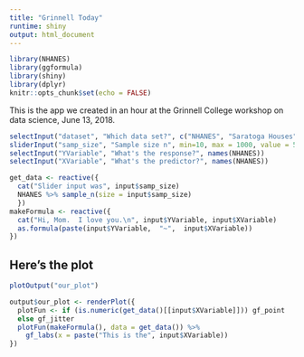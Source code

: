 ```yaml
---
title: "Grinnell Today"
runtime: shiny
output: html_document
---
```


```r
library(NHANES)
library(ggformula)
library(shiny)
library(dplyr)
knitr::opts_chunk$set(echo = FALSE)
```

This is the app we created in an hour at the Grinnell College workshop on data science, June 13, 2018.

```r
selectInput("dataset", "Which data set?", c("NHANES", "Saratoga Houses"))
sliderInput("samp_size", "Sample size n", min=10, max = 1000, value = 500)
selectInput("YVariable", "What's the response?", names(NHANES))
selectInput("XVariable", "What's the predictor?", names(NHANES))
```

```r
get_data <- reactive({
  cat("Slider input was", input$samp_size)
  NHANES %>% sample_n(size = input$samp_size)
  })
makeFormula <- reactive({
  cat("Hi, Mom.  I love you.\n", input$YVariable, input$XVariable)
  as.formula(paste(input$YVariable,  "~",  input$XVariable))
})
```

## Here's the plot

```r
plotOutput("our_plot")
```


```r
output$our_plot <- renderPlot({
  plotFun <- if (is.numeric(get_data()[[input$XVariable]])) gf_point
  else gf_jitter
  plotFun(makeFormula(), data = get_data()) %>%
    gf_labs(x = paste("This is the", input$XVariable))
})
```



